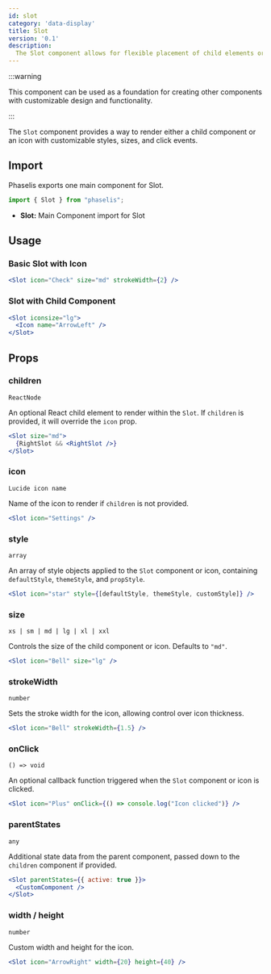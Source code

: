 ```yaml
---
id: slot
category: 'data-display'
title: Slot
version: '0.1'
description:
  The Slot component allows for flexible placement of child elements or icons within other components, with additional styling and size options.
---
```

:::warning

This component can be used as a foundation for creating other components with customizable design and functionality.

:::

The `Slot` component provides a way to render either a child component or an icon with customizable styles, sizes, and click events.

## Import

Phaselis exports one main component for Slot.

```js
import { Slot } from "phaselis";
```

- **Slot:** Main Component import for Slot

## Usage

### Basic Slot with Icon

```jsx
<Slot icon="Check" size="md" strokeWidth={2} />
```

### Slot with Child Component

```jsx
<Slot iconsize="lg">
  <Icon name="ArrowLeft" />
</Slot>
```

## Props

### children
`ReactNode`

An optional React child element to render within the `Slot`. If `children` is provided, it will override the `icon` prop.

```jsx
<Slot size="md">
  {RightSlot && <RightSlot />}
</Slot>
```

### icon
`Lucide icon name`

Name of the icon to render if `children` is not provided.

```jsx
<Slot icon="Settings" />
```

### style
`array`

An array of style objects applied to the `Slot` component or icon, containing `defaultStyle`, `themeStyle`, and `propStyle`.

```jsx
<Slot icon="star" style={[defaultStyle, themeStyle, customStyle]} />
```

### size
` xs | sm | md | lg | xl | xxl `

Controls the size of the child component or icon. Defaults to `"md"`.

```jsx
<Slot icon="Bell" size="lg" />
```

### strokeWidth
`number`

Sets the stroke width for the icon, allowing control over icon thickness.

```jsx
<Slot icon="Bell" strokeWidth={1.5} />
```

### onClick
`() => void`

An optional callback function triggered when the `Slot` component or icon is clicked.

```jsx
<Slot icon="Plus" onClick={() => console.log("Icon clicked")} />
```

### parentStates
`any`

Additional state data from the parent component, passed down to the `children` component if provided.

```jsx
<Slot parentStates={{ active: true }}>
  <CustomComponent />
</Slot>
```

### width / height
`number`

Custom width and height for the icon.

```jsx
<Slot icon="ArrowRight" width={20} height={40} />
```
